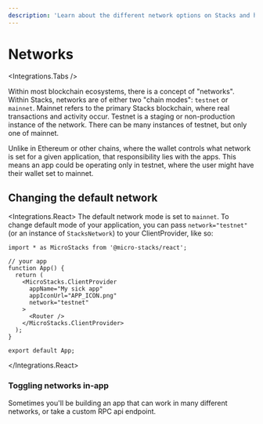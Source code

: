 ```yaml
---
description: 'Learn about the different network options on Stacks and how to add network switching functionality to your decentralized apps.'
---
```



# Networks

<Integrations.Tabs />

Within most blockchain ecosystems, there is a concept of "networks". Within Stacks, networks are of either two "chain modes": `testnet` or `mainnet`.
Mainnet refers to the primary Stacks blockchain, where real transactions and activity occur. Testnet is a staging or non-production
instance of the network. There can be many instances of testnet, but only one of mainnet.

Unlike in Ethereum or other chains,
where the wallet controls what network is set for a given application, that responsibility lies with the apps. This means
an app could be operating only in testnet, where the user might have their wallet set to mainnet.

## Changing the default network

<Integrations.React>
The default network mode is set to `mainnet`. To change default mode of your application, you can pass `network="testnet"`
(or an instance of `StacksNetwork`) to your ClientProvider, like so:

```tsx {9}
import * as MicroStacks from '@micro-stacks/react';

// your app
function App() {
  return (
    <MicroStacks.ClientProvider
      appName="My sick app"
      appIconUrl="APP_ICON.png"
      network="testnet"
    >
      <Router />
    </MicroStacks.ClientProvider>
  );
}

export default App;
```

</Integrations.React>

### Toggling networks in-app

Sometimes you'll be building an app that can work in many different networks, or take a custom RPC api endpoint.
